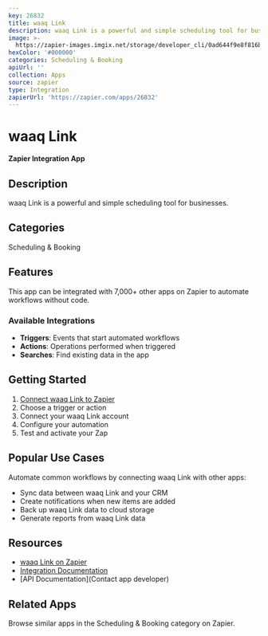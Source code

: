 ```yaml
---
key: 26832
title: waaq Link
description: waaq Link is a powerful and simple scheduling tool for businesses.
image: >-
  https://zapier-images.imgix.net/storage/developer_cli/0ad644f9e8f816b320fd6be607dd4c0a.png?auto=format%2Ccompress&ixlib=python-3.0.0&q=50
hexColor: '#000000'
categories: Scheduling & Booking
apiUrl: ''
collection: Apps
source: zapier
type: Integration
zapierUrl: 'https://zapier.com/apps/26832'
---
```

# waaq Link

**Zapier Integration App**

## Description

waaq Link is a powerful and simple scheduling tool for businesses.

## Categories

Scheduling & Booking

## Features

This app can be integrated with 7,000+ other apps on Zapier to automate workflows without code.

### Available Integrations

- **Triggers**: Events that start automated workflows
- **Actions**: Operations performed when triggered
- **Searches**: Find existing data in the app

## Getting Started

1. [Connect waaq Link to Zapier](https://zapier.com/apps/26832)
2. Choose a trigger or action
3. Connect your waaq Link account
4. Configure your automation
5. Test and activate your Zap

## Popular Use Cases

Automate common workflows by connecting waaq Link with other apps:

- Sync data between waaq Link and your CRM
- Create notifications when new items are added
- Back up waaq Link data to cloud storage
- Generate reports from waaq Link data

## Resources

- [waaq Link on Zapier](https://zapier.com/apps/26832)
- [Integration Documentation](https://zapier.com/apps/26832/integrations)
- [API Documentation](Contact app developer)

## Related Apps

Browse similar apps in the Scheduling & Booking category on Zapier.
